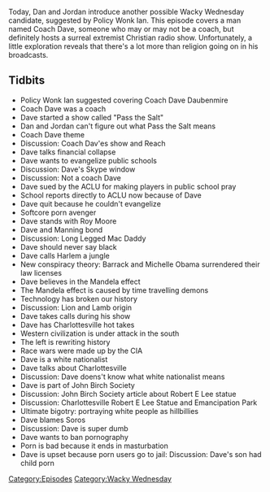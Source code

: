 {{Episode
    | title           = Coach Dave
    | caption         = [https://knowledgefight.libsyn.com/knowledge-fight-coach-dave Listen to this episode on Libsyn]
    | episodeNumber   = 238
    | length          = 02:07:56
    | airDate         = December 12, 2018
    | episodeType     = [[:Category:Wacky Wednesday|Wacky Wednesday]]
    | appearance      = [[Dave Daubenmire]], [[Roy Moore]], [[James David Manning]]
    | previousEpisode = [[237: March 27, 2009]]
    | nextEpisode     = [[239: December 12-13, 2018]]
}}

{{Stub}}

Today, Dan and Jordan introduce another possible Wacky Wednesday candidate, suggested by Policy Wonk Ian. This episode covers a man named Coach Dave, someone who may or may not be a coach, but definitely hosts a surreal extremist Christian radio show. Unfortunately, a little exploration reveals that there's a lot more than religion going on in his broadcasts.

==Tidbits==

*Policy Wonk Ian suggested covering Coach Dave Daubenmire
*Coach Dave was a coach
*Dave started a show called "Pass the Salt"
*Dan and Jordan can't figure out what Pass the Salt means
*Coach Dave theme
*Discussion: Coach Dav'es show and Reach
*Dave talks financial collapse
*Dave wants to evangelize public schools
*Discussion: Dave's Skype window
*Discussion: Not a coach Dave
*Dave sued by the ACLU for making players in public school pray
*School reports directly to ACLU now because of Dave
*Dave quit because he couldn't evangelize
*Softcore porn avenger
*Dave stands with Roy Moore
*Dave and Manning bond
*Discussion: Long Legged Mac Daddy
*Dave should never say black
*Dave calls Harlem a jungle
*New conspiracy theory: Barrack and Michelle Obama surrendered their law licenses
*Dave believes in the Mandela effect
*The Mandela effect is caused by time travelling demons
*Technology has broken our history
*Discussion: Lion and Lamb origin
*Dave takes calls during his show
*Dave has Charlottesville hot takes
*Western civilization is under attack in the south
*The left is rewriting history
*Race wars were made up by the CIA
*Dave is a white nationalist
*Dave talks about Charlottesville
*Discussion: Dave doens't know what white nationalist means
*Dave is part of John Birch Society
*Discussion: John Birch Society article about Robert E Lee statue
*Discussion: Charlottesville Robert E Lee Statue and Emancipation Park
*Ultimate bigotry: portraying white people as hillbillies
*Dave blames Soros
*Discussion: Dave is super dumb
*Dave wants to ban pornography
*Porn is bad because it ends in masturbation
*Dave is upset because porn users go to jail: Discussion: Dave's son had child porn

[[Category:Episodes]]
[[Category:Wacky Wednesday]]
